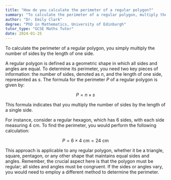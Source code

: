 ```yaml
---
title: "How do you calculate the perimeter of a regular polygon?"
summary: "To calculate the perimeter of a regular polygon, multiply the number of sides by the length of one side."
author: "Dr. Emily Clark"
degree: "PhD in Mathematics, University of Edinburgh"
tutor_type: "GCSE Maths Tutor"
date: 2024-01-25
---
```


To calculate the perimeter of a regular polygon, you simply multiply the number of sides by the length of one side.

A regular polygon is defined as a geometric shape in which all sides and angles are equal. To determine its perimeter, you need two key pieces of information: the number of sides, denoted as $n$, and the length of one side, represented as $s$. The formula for the perimeter $P$ of a regular polygon is given by:

$$
P = n \times s
$$

This formula indicates that you multiply the number of sides by the length of a single side.

For instance, consider a regular hexagon, which has $6$ sides, with each side measuring $4 \text{ cm}$. To find the perimeter, you would perform the following calculation: 

$$
P = 6 \times 4 \text{ cm} = 24 \text{ cm}
$$

This approach is applicable to any regular polygon, whether it be a triangle, square, pentagon, or any other shape that maintains equal sides and angles. Remember, the crucial aspect here is that the polygon must be regular; all sides and angles must be congruent. If the sides or angles vary, you would need to employ a different method to determine the perimeter.
    